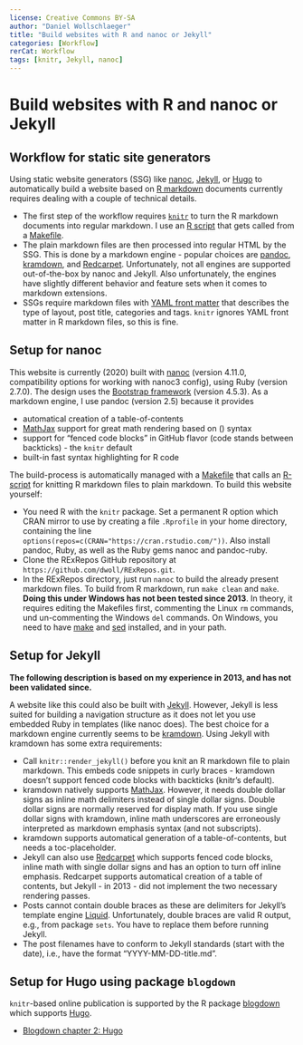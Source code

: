 ```yaml
---
license: Creative Commons BY-SA
author: "Daniel Wollschlaeger"
title: "Build websites with R and nanoc or Jekyll"
categories: [Workflow]
rerCat: Workflow
tags: [knitr, Jekyll, nanoc]
---
```


Build websites with R and nanoc or Jekyll
=========================

Workflow for static site generators
-------------------------

Using static website generators (SSG) like [nanoc](https://nanoc.ws/), [Jekyll](https://jekyllrb.com/), or [Hugo](https://gohugo.io/) to automatically build a website based on [R markdown](https://rmarkdown.rstudio.com/) documents currently requires dealing with a couple of technical details.

 * The first step of the workflow requires [`knitr`](http://yihui.name/knitr/) to turn the R markdown documents into regular markdown. I use an [R script](https://github.com/dwoll/RExRepos/blob/master/dwKnit.R) that gets called from a [Makefile](https://github.com/dwoll/RExRepos/blob/master/Rmd/Makefile).
 * The plain markdown files are then processed into regular HTML by the SSG. This is done by a markdown engine - popular choices are [pandoc](https://pandoc.org/), [kramdown](https://kramdown.gettalong.org/), and [Redcarpet](https://github.com/vmg/redcarpet/). Unfortunately, not all engines are supported out-of-the-box by nanoc and Jekyll. Also unfortunately, the engines have slightly different behavior and feature sets when it comes to markdown extensions.
 * SSGs require markdown files with [YAML front matter](https://yaml.org/) that describes the type of layout, post title, categories and tags. `knitr` ignores YAML front matter in R markdown files, so this is fine.

Setup for nanoc
-------------------------

This website is currently (2020) built with [nanoc](http://nanoc.ws/) (version 4.11.0, compatibility options for working with nanoc3 config), using Ruby (version 2.7.0). The design uses the [Bootstrap framework](https://getbootstrap.com/) (version 4.5.3). As a markdown engine, I use pandoc (version 2.5) because it provides

 * automatical creation of a table-of-contents
 * [MathJax](https://www.mathjax.org/) support for great math rendering based on \(\LaTeX\) syntax
 * support for "fenced code blocks" in GitHub flavor (code stands between backticks) - the `knitr` default
 * built-in fast syntax highlighting for R code

The build-process is automatically managed with a [Makefile](https://github.com/dwoll/RExRepos/blob/master/Makefile) that calls an [R-script](https://github.com/dwoll/RExRepos/blob/master/dwKnit.R) for knitting R markdown files to plain markdown. To build this website yourself:

 * You need R with the `knitr` package. Set a permanent R option which CRAN mirror to use by creating a file `.Rprofile` in your home directory, containing the line `options(repos=c(CRAN="https://cran.rstudio.com/"))`. Also install pandoc, Ruby, as well as the Ruby gems nanoc and pandoc-ruby.
 * Clone the RExRepos GitHub repository at `https://github.com/dwoll/RExRepos.git`.
 * In the RExRepos directory, just run `nanoc` to build the already present markdown files. To build from R markdown, run `make clean` and `make`. **Doing this under Windows has not been tested since 2013**. In theory, it requires editing the Makefiles first, commenting the Linux `rm` commands, und un-commenting the Windows `del` commands. On Windows, you need to have [make](http://gnuwin32.sourceforge.net/packages/make.htm) and [sed](http://gnuwin32.sourceforge.net/packages/sed.htm) installed, and in your path.

Setup for Jekyll
-------------------------

**The following description is based on my experience in 2013, and has not been validated since.**

A website like this could also be built with [Jekyll](https://jekyllrb.com/). However, Jekyll is less suited for building a navigation structure as it does not let you use embedded Ruby in templates (like nanoc does). The best choice for a markdown engine currently seems to be [kramdown](http://kramdown.rubyforge.org/). Using Jekyll with kramdown has some extra requirements:

 * Call `knitr::render_jekyll()` before you knit an R markdown file to plain markdown. This embeds code snippets in curly braces - kramdown doesn't support fenced code blocks with backticks (knitr's default).
 * kramdown natively supports [MathJax](http://www.mathjax.org/). However, it needs double dollar signs as inline math delimiters instead of single dollar signs. Double dollar signs are normally reserved for display math. If you use single dollar signs with kramdown, inline math underscores are erroneously interpreted as markdown emphasis syntax (and not subscripts).
 * kramdown supports automatical generation of a table-of-contents, but needs a toc-placeholder.
 * Jekyll can also use [Redcarpet](https://github.com/vmg/redcarpet) which supports fenced code blocks, inline math with single dollar signs and has an option to turn off inline emphasis. Redcarpet supports automatical creation of a table of contents, but Jekyll - in 2013 - did not implement the two necessary rendering passes.
 * Posts cannot contain double braces as these are delimiters for Jekyll's template engine [Liquid](https://github.com/Shopify/liquid/wiki). Unfortunately, double braces are valid R output, e.g., from package `sets`. You have to replace them before running Jekyll.
 * The post filenames have to conform to Jekyll standards (start with the date), i.e., have the format "YYYY-MM-DD-title.md".

Setup for Hugo using package `blogdown`
-------------------------

`knitr`-based online publication is supported by the R package [blogdown](https://github.com/rstudio/blogdown/) which supports [Hugo](https://gohugo.io).

 * [Blogdown chapter 2: Hugo](https://bookdown.org/yihui/blogdown/hugo.html)